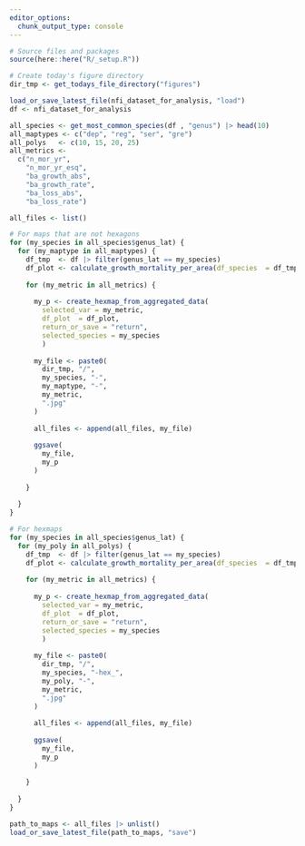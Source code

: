 ```yaml
---
editor_options: 
  chunk_output_type: console
---
```


```r
# Source files and packages
source(here::here("R/_setup.R"))

# Create today's figure directory
dir_tmp <- get_todays_file_directory("figures")
```

```r
load_or_save_latest_file(nfi_dataset_for_analysis, "load")
df <- nfi_dataset_for_analysis
```

```r
all_species <- get_most_common_species(df , "genus") |> head(10)
all_maptypes <- c("dep", "reg", "ser", "gre")
all_polys   <- c(10, 15, 20, 25)
all_metrics <-
  c("n_mor_yr",
    "n_mor_yr_esq",
    "ba_growth_abs",
    "ba_growth_rate",
    "ba_loss_abs",
    "ba_loss_rate")

all_files <- list()
```

```r
# For maps that are not hexagons
for (my_species in all_species$genus_lat) {
  for (my_maptype in all_maptypes) {
    df_tmp  <- df |> filter(genus_lat == my_species)
    df_plot <- calculate_growth_mortality_per_area(df_species  = df_tmp, region_type = my_maptype)
    
    for (my_metric in all_metrics) {
      
      my_p <- create_hexmap_from_aggregated_data(
        selected_var = my_metric,
        df_plot  = df_plot,
        return_or_save = "return",
        selected_species = my_species
        )
      
      my_file <- paste0(
        dir_tmp, "/", 
        my_species, "-",
        my_maptype, "-",
        my_metric,
        ".jpg"
      )
      
      all_files <- append(all_files, my_file)
      
      ggsave(
        my_file,
        my_p
      )
      
    }
    
  }
}

# For hexmaps
for (my_species in all_species$genus_lat) {
  for (my_poly in all_polys) {
    df_tmp  <- df |> filter(genus_lat == my_species)
    df_plot <- calculate_growth_mortality_per_area(df_species  = df_tmp, region_type = "hex", n_poly = my_poly)
    
    for (my_metric in all_metrics) {
      
      my_p <- create_hexmap_from_aggregated_data(
        selected_var = my_metric,
        df_plot  = df_plot,
        return_or_save = "return",
        selected_species = my_species
        )
      
      my_file <- paste0(
        dir_tmp, "/", 
        my_species, "-hex_",
        my_poly, "-",
        my_metric,
        ".jpg"
      )
      
      all_files <- append(all_files, my_file)
      
      ggsave(
        my_file,
        my_p
      )
      
    }
    
  }
}

path_to_maps <- all_files |> unlist()
load_or_save_latest_file(path_to_maps, "save")
```
